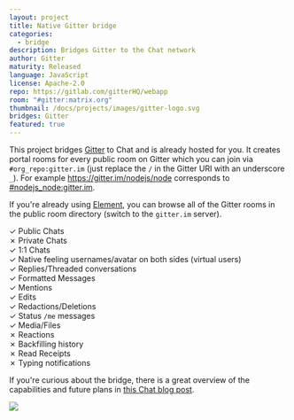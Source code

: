 ```yaml
---
layout: project
title: Native Gitter bridge
categories:
  - bridge
description: Bridges Gitter to the Chat network
author: Gitter
maturity: Released
language: JavaScript
license: Apache-2.0
repo: https://gitlab.com/gitterHQ/webapp
room: "#gitter:matrix.org"
thumbnail: /docs/projects/images/gitter-logo.svg
bridges: Gitter
featured: true
---
```


This project bridges [Gitter](https://gitter.im) to Chat and is already hosted for you. It creates portal rooms for every public room on Gitter which you can join via `#org_repo:gitter.im` (just replace the `/` in the Gitter URI with an underscore `_`). For example https://gitter.im/nodejs/node corresponds to [#nodejs_node:gitter.im](https://to.chat.imzqqq.top/#/#nodejs_node:gitter.im).

If you're already using [Element](https://element.io), you can browse all of the Gitter rooms in the public room directory (switch to the `gitter.im` server).

✓ Public Chats  
✗ Private Chats  
✓ 1:1 Chats  
✓ Native feeling usernames/avatar on both sides (virtual users)  
✓ Replies/Threaded conversations  
✓ Formatted Messages  
✓ Mentions  
✓ Edits  
✓ Redactions/Deletions  
✓ Status `/me` messages  
✓ Media/Files  
✗ Reactions  
✗ Backfilling history  
✗ Read Receipts  
✗ Typing notifications

If you're curious about the bridge, there is a great overview of the capabilities and future plans in [this Chat blog post](https://matrix.org/blog/2020/12/07/gitter-now-speaks-matrix).

![](/docs/projects/bridges/images/gitter-bridge-demo.gif)
